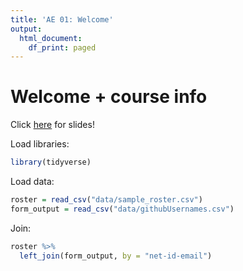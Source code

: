 ```yaml
---
title: 'AE 01: Welcome'
output:
  html_document:
    df_print: paged
---
```


# Welcome + course info

Click [here](https://sta199-sp22-003.netlify.app/slides/01-intro.html#1) for slides!

Load libraries:
```r
library(tidyverse)
```

Load data:
```r
roster = read_csv("data/sample_roster.csv")
form_output = read_csv("data/githubUsernames.csv")
```

Join:
```r
roster %>% 
  left_join(form_output, by = "net-id-email")
```


